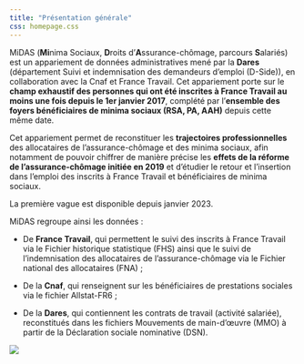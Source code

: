 ```yaml
---
title: "Présentation générale"
css: homepage.css
---
```


MiDAS (**Mi**nima Sociaux, **D**roits d'**A**ssurance-chômage, parcours **S**alariés) est un appariement de données administratives mené par la **Dares** (département Suivi et indemnisation des demandeurs d'emploi (D-Side)), en collaboration avec la Cnaf et France Travail. Cet appariement porte sur le **champ exhaustif des personnes qui ont été inscrites à France Travail au moins une fois depuis le 1er janvier 2017**, complété par l'**ensemble des foyers bénéficiaires de minima sociaux (RSA, PA, AAH)** depuis cette même date.

Cet appariement permet de reconstituer les **trajectoires professionnelles** des allocataires de l'assurance-chômage et des minima sociaux, afin notamment de pouvoir chiffrer de manière précise les **effets de la réforme de l'assurance-chômage initiée en 2019** et d'étudier le retour et l'insertion dans l'emploi des inscrits à France Travail et bénéficiaires de minima sociaux.

La première vague est disponible depuis janvier 2023.

MiDAS regroupe ainsi les données :

-   De **France Travail**, qui permettent le suivi des inscrits à France Travail via le Fichier historique statistique (FHS) ainsi que le suivi de l'indemnisation des allocataires de l'assurance-chômage via le Fichier national des allocataires (FNA) ;

-   De la **Cnaf**, qui renseignent sur les bénéficiaires de prestations sociales via le fichier Allstat-FR6 ;

-   De la **Dares**, qui contiennent les contrats de travail (activité salariée), reconstitués dans les fichiers Mouvements de main-d'œuvre (MMO) à partir de la Déclaration sociale nominative (DSN).

![](images/clipboard-676693331.png)
